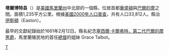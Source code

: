 {{noteTA
|T=zh-hans:托尔伯特县 (马里兰州);zh-hk:塔爾博特縣 (馬里蘭州);zh-tw:塔爾博特郡 (馬里蘭州);
|1=zh-hans:县;zh-hk:縣;zh-tw:郡;
}}

{{Otheruses|塔爾博特縣|subject=美國馬里蘭州的一個縣|other=同名的縣}}
<!--[[File:Map_of_Maryland_highlighting_Talbot_County.svg|250px]]-->
{{Infobox U.S. County|
 county  = 塔爾博特縣|
 state = 馬里蘭州 |
 en county  = Talbot County|
 en state = Maryland |
 seal = Talbot County md seal.gif |
 map size = 225|
 founded = c. [[February_12|February 12]], [[1661|1661]]|
 seat wl = Easton | 
 area = 1,235 [[km²|km²]] (477 [[square_mile|mi²]]) |
 area land = 697 km² (269 mi²) |
 area water = 538 km² (208 mi²) |
 area percentage = 46.4% |
 census yr = 2000|
 pop = 33,812 |
 density = 49|
 web = www.talbotcountymd.gov |
|}}
'''塔爾博特县'''（{{lang-en|Talbot County}}）是[[美國|美國]][[馬里蘭州|馬里蘭州]]中北部的一個縣，位居首都[[華盛頓|華盛頓]]與[[巴爾的摩|巴爾的摩]]之間。面積1,235平方公里。根據[[美國2000年人口普查|美國2000年人口普查]]，共有人口33,812人。縣治[[伊斯頓_(馬里蘭州)|伊斯頓]]（Easton）。

最早的文獻紀錄始於1661年2月12日。縣名紀念[[塞西爾·卡爾弗特，第二代巴爾的摩男爵|塞西爾·卡爾弗特，第二代巴爾的摩男爵]]，馬里蘭殖民地的首任[[馬里蘭州州長|總督]]的姐妹 Grace Talbot。

{{马里兰州}}
[[Category:马里兰州行政区划|T]]